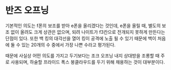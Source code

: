 # 반즈 오프닝

기본적인 의도는 f폰의 보조를 받아 e폰을 올리겠다는 것인데, e폰을 올릴 때, 별도의 보조 없이 올려도 크게 상관은 없으며, 되려 나이트가 f3칸으로 전개되지 못하게 만든다는 단점이 있다. 또한 백 킹의 대각선을 열어 킹이 공격에 노출 될 수 있기 때문에 백이 처음에 둘 수 있는 20개의 수 중에서 가장 나쁜 수라고 평가된다.

때문에 사실상 어떤 의도를 가지고 두기보다는 조크 오프닝 내지 상대방을 조롱할 때 주로 사용되며, 하술할 프라이드 폭스 봉클라우드를 두기 위해 채용하는 것이 대부분이다.